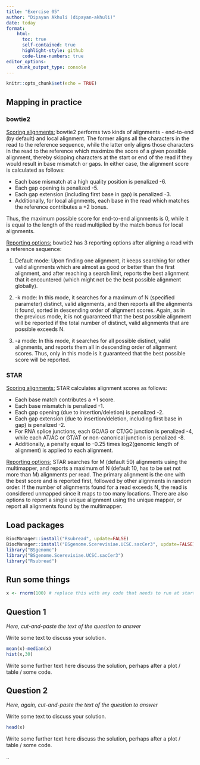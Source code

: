 ```yaml
---
title: "Exercise 05"
author: "Dipayan Akhuli (dipayan-akhuli)"
date: today
format: 
    html:
      toc: true
      self-contained: true
      highlight-style: github
      code-line-numbers: true
editor_options: 
    chunk_output_type: console
---
```


```r
knitr::opts_chunk$set(echo = TRUE)
```

## Mapping in practice

### bowtie2

[Scoring alignments:]{.underline} bowtie2 performs two kinds of alignments - end-to-end (by default) and local alignment. The former aligns all the characters in the read to the reference sequence, while the latter only aligns those characters in the read to the reference which maximize the score of a given possible alignment, thereby skipping characters at the start or end of the read if they would result in base mismatch or gaps. In either case, the alignment score is calculated as follows:

-   Each base mismatch at a high quality position is penalized -6.
-   Each gap opening is penalized -5.
-   Each gap extension (including first base in gap) is penalized -3.
-   Additionally, for local alignments, each base in the read which matches the reference contributes a +2 bonus.

Thus, the maximum possible score for end-to-end alignments is 0, while it is equal to the length of the read multiplied by the match bonus for local alignments.

[Reporting options:]{.underline} bowtie2 has 3 reporting options after aligning a read with a reference sequence:

1.  Default mode: Upon finding one alignment, it keeps searching for other valid alignments which are almost as good or better than the first alignment, and after reaching a search limit, reports the best alignment that it encountered (which might not be the best possible alignment globally).

2.  -k mode: In this mode, it searches for a maximum of N (specified parameter) distinct, valid alignments, and then reports all the alignments it found, sorted in descending order of alignment scores. Again, as in the previous mode, it is not guaranteed that the best possible alignment will be reported if the total number of distinct, valid alignments that are possible exceeds N.

3.  -a mode: In this mode, it searches for all possible distinct, valid alignments, and reports them all in descending order of alignment scores. Thus, only in this mode is it guaranteed that the best possible score will be reported.

### STAR

[Scoring alignments:]{.underline} STAR calculates alignment scores as follows:

-   Each base match contributes a +1 score.
-   Each base mismatch is penalized -1.
-   Each gap opening (due to insertion/deletion) is penalized -2.
-   Each gap extension (due to insertion/deletion, including first base in gap) is penalized -2.
-   For RNA splice junctions, each GC/AG or CT/GC junction is penalized -4, while each AT/AC or GT/AT or non-canonical junction is penalized -8.
-   Additionally, a penalty equal to -0.25 times log2(genomic length of alignment) is applied to each alignment.

[Reporting options:]{.underline} STAR searches for M (default 50) alignments using the multimapper, and reports a maximum of N (default 10, has to be set not more than M) alignments per read. The primary alignment is the one with the best score and is reported first, followed by other alignments in random order. If the number of alignments found for a read exceeds N, the read is considered unmapped since it maps to too many locations. There are also options to report a single unique alignment using the unique mapper, or report all alignments found by the multimapper.

## Load packages

```r
BiocManager::install("Rsubread", update=FALSE)
BiocManager::install("BSgenome.Scerevisiae.UCSC.sacCer3", update=FALSE)
library("BSgenome")
library("BSgenome.Scerevisiae.UCSC.sacCer3")
library("Rsubread")
```

## Run some things

```r
x <- rnorm(100) # replace this with any code that needs to run at start; otherwise, delete section
```

## Question 1

*Here, cut-and-paste the text of the question to answer*

Write some text to discuss your solution.

```r
mean(x)-median(x)
hist(x,30)
```

Write some further text here discuss the solution, perhaps after a plot / table / some code.

## Question 2

*Here, again, cut-and-paste the text of the question to answer*

Write some text to discuss your solution.

```r
head(x)
```

Write some further text here discuss the solution, perhaps after a plot / table / some code.

..
